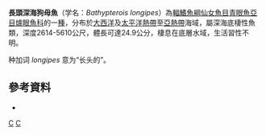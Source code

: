 {{Speciesbox 
| status = NE
| status_system = IUCN3.1
| genus = Bathypterois
| species = longipes
| authority = [[Günther|Günther]], 1878
| synonyms = 
}}

'''長頭深海狗母魚'''（学名：''Bathypterois longipes''）為[[輻鰭魚綱|輻鰭魚綱]][[仙女魚目|仙女魚目]][[青眼魚亞目|青眼魚亞目]][[爐眼魚科|爐眼魚科]]的一[[種|種]]，分布於[[大西洋|大西洋]]及[[太平洋|太平洋]][[熱帶|熱帶]]至[[亞熱帶|亞熱帶]]海域，屬深海底棲性魚類，深度2614-5610公尺，體長可達24.9公分，棲息在底層水域，生活習性不明。

种加词 ''longipes'' 意为“长头的”。

==參考資料==
*{{FishBase_species|genus=Bathypterois|species=longipes|year=2016|month=6}}

{{Taxonbar|from=Q4670746}}

[[Category:深海狗母魚屬|C]]
[[Category:1878年描述的魚類|C]]


{{魚類小作品}}